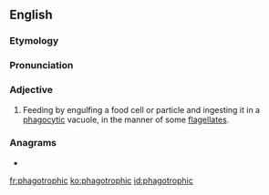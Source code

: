 ==English==

===Etymology===
{{suffix|phagotrophy|ic|lang=en}}

===Pronunciation===
{{rfp|lang=en}}

===Adjective===
{{en-adj|-}}

# {{label|en|microbiology}} Feeding by engulfing a food cell or particle and ingesting it in a [[phagocytic]] vacuole, in the manner of some [[flagellate]]s.

===Anagrams===
* {{l|en|photographic}}

[[fr:phagotrophic]]
[[ko:phagotrophic]]
[[id:phagotrophic]]